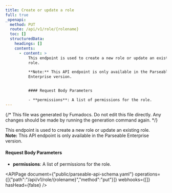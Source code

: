 ```yaml
---
title: Create or update a role
full: true
_openapi:
  method: PUT
  route: /api/v1/role/{rolename}
  toc: []
  structuredData:
    headings: []
    contents:
      - content: >
          This endpoint is used to create a new role or update an existing
          role.  

          **Note:** This API endpoint is only available in the Parseable
          Enterprise version.  


          #### Request Body Parameters

          - **permissions**: A list of permissions for the role.
---
```


{/* This file was generated by Fumadocs. Do not edit this file directly. Any changes should be made by running the generation command again. */}

This endpoint is used to create a new role or update an existing role.  
**Note:** This API endpoint is only available in the Parseable Enterprise version.  

#### Request Body Parameters
- **permissions**: A list of permissions for the role.


<APIPage document={"public/parseable-api-schema.yaml"} operations={[{"path":"/api/v1/role/{rolename}","method":"put"}]} webhooks={[]} hasHead={false} />